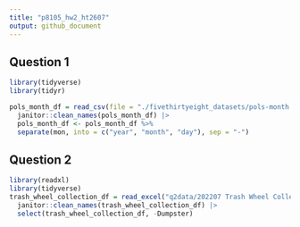 ```yaml
---
title: "p8105_hw2_ht2607"
output: github_document
---
```


## Question 1

```r
library(tidyverse)
library(tidyr)
```

```r
pols_month_df = read_csv(file = "./fivethirtyeight_datasets/pols-month.csv") |>
  janitor::clean_names(pols_month_df) |>
  pols_month_df <- pols_month_df %>%
  separate(mon, into = c("year", "month", "day"), sep = "-")

```

## Question 2

```r
library(readxl)
library(tidyverse)
trash_wheel_collection_df = read_excel("q2data/202207 Trash Wheel Collection Data.xlsx")
  janitor::clean_names(trash_wheel_collection_df) |> 
  select(trash_wheel_collection_df, -Dumpster)

```

